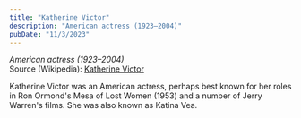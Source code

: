 ```yaml
---
title: "Katherine Victor"
description: "American actress (1923–2004)"
pubDate: "11/3/2023"
---
```


*American actress (1923–2004)*  
Source (Wikipedia): [Katherine Victor][1]

Katherine Victor was an American actress, perhaps best known for her roles in Ron Ormond's Mesa of Lost Women (1953) and a number of Jerry Warren's films. She was also known as Katina Vea.

[1]: https://en.wikipedia.org/wiki/Katherine_Victor
